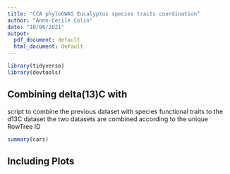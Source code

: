 ```yaml
---
title: "CCA phyloGWAS Eucalyptus species traits coordination"
author: "Anne-Cecile Colin"
date: "10/06/2021"
output:
  pdf_document: default
  html_document: default
---
```


```r
library(tidyverse)
library(devtools)
```

## Combining delta(13)C with 

script to combine the previous dataset with species functional traits to the d13C dataset
the two datasets are combined according to the unique RowTree ID

```r
summary(cars)
```

## Including Plots


